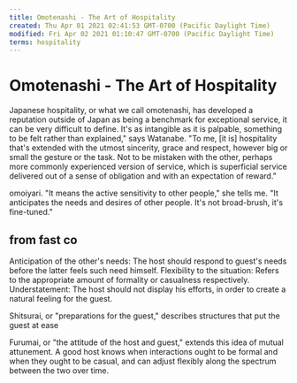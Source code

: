 ```yaml
---
title: Omotenashi - The Art of Hospitality
created: Thu Apr 01 2021 02:41:53 GMT-0700 (Pacific Daylight Time)
modified: Fri Apr 02 2021 01:10:47 GMT-0700 (Pacific Daylight Time)
terms: hospitality
---
```


# Omotenashi - The Art of Hospitality

Japanese hospitality, or what we call omotenashi, has developed a reputation outside of Japan as being a benchmark for exceptional service, it can be very difficult to define. It's as intangible as it is palpable, something to be felt rather than explained," says Watanabe. "To me, [it is] hospitality that's extended with the utmost sincerity, grace and respect, however big or small the gesture or the task. Not to be mistaken with the other, perhaps more commonly experienced version of service, which is superficial service delivered out of a sense of obligation and with an expectation of reward."

omoiyari. "It means the active sensitivity to other people," she tells me. "It anticipates the needs and desires of other people. It's not broad-brush, it's fine-tuned."

## from fast co

Anticipation of the other's needs: The host should respond to guest's needs before the latter feels such need himself.
Flexibility to the situation: Refers to the appropriate amount of formality or casualness respectively.
Understatement: The host should not display his efforts, in order to create a natural feeling for the guest.

Shitsurai, or "preparations for the guest," describes structures that put the guest at ease

Furumai, or "the attitude of the host and guest," extends this idea of mutual attunement. A good host knows when interactions ought to be formal and when they ought to be casual, and can adjust flexibly along the spectrum between the two over time.
